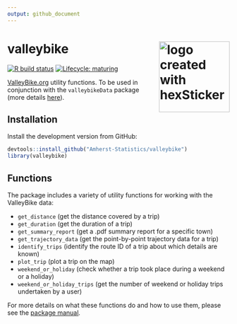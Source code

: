 ```yaml
---
output: github_document
---
```


# valleybike <img src="man/figures/logo.png" title="logo created with hexSticker" width="160px" align="right"/>

<!-- badges: start -->
[![R build status](https://github.com/Amherst-Statistics/valleybike/workflows/R-CMD-check/badge.svg)](https://github.com/Amherst-Statistics/valleybike/actions)
[![Lifecycle: maturing](https://img.shields.io/badge/lifecycle-maturing-blue.svg)](https://www.tidyverse.org/lifecycle/#maturing)
<!-- badges: end -->

[ValleyBike.org](https://www.valleybike.org/) utility functions. To be used in conjunction with the `valleybikeData` package (more details [here](https://github.com/Amherst-Statistics/valleybikeData)).

## Installation

Install the development version from GitHub:

```r
devtools::install_github("Amherst-Statistics/valleybike")
library(valleybike)
```

## Functions

The package includes a variety of utility functions for working with the ValleyBike data:

- `get_distance` (get the distance covered by a trip)
- `get_duration` (get the duration of a trip)
- `get_summary_report` (get a .pdf summary report for a specific town)
- `get_trajectory_data` (get the point-by-point trajectory data for a trip)
- `identify_trips` (identify the route ID of a trip about which details are known)
- `plot_trip` (plot a trip on the map)
- `weekend_or_holiday` (check whether a trip took place during a weekend or a holiday)
- `weekend_or_holiday_trips` (get the number of weekend or holiday trips undertaken by a user)

For more details on what these functions do and how to use them, please see the [package manual](https://github.com/Amherst-Statistics/valleybike/blob/main/valleybike_0.0.1.pdf).
